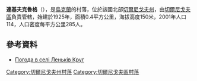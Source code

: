 {{coord|51|29|19|N|30|58|32|E|scale:100000|display=title}}

'''連基夫克魯格'''（{{lang-uk|Леньків Круг}}），是[[烏克蘭|烏克蘭]]的村落，位於該國北部[[切爾尼戈夫州|切爾尼戈夫州]]，由[[切爾尼戈夫區|切爾尼戈夫區]]負責管轄，始建於1925年，面積0.4平方公里，海拔高度150米，2001年人口114，人口密度每平方公里285人。

==參考資料==
* [http://weather.in.ua/ua/chernigovskaja/13254 Погода в селі Леньків Круг] {{Wayback|url=http://weather.in.ua/ua/chernigovskaja/13254 |date=20160305193302 }}

[[Category:切爾尼戈夫州村落|Category:切爾尼戈夫州村落]]
[[Category:切爾尼戈夫區村落|Category:切爾尼戈夫區村落]]


{{Chernihiv-geo-stub}}